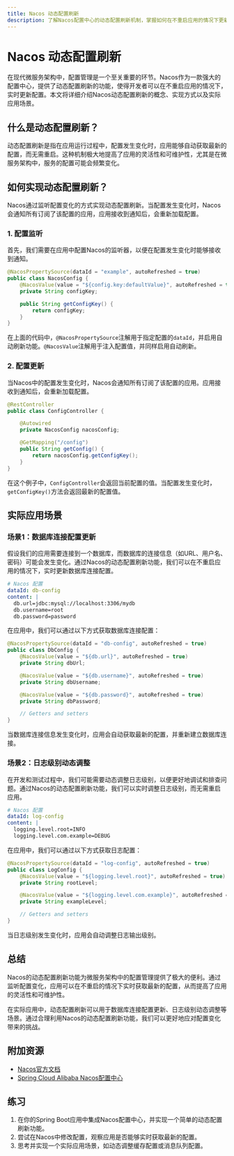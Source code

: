 ```yaml
---
title: Nacos 动态配置刷新
description: 了解Nacos配置中心的动态配置刷新机制，掌握如何在不重启应用的情况下更新配置。
---
```


# Nacos 动态配置刷新

在现代微服务架构中，配置管理是一个至关重要的环节。Nacos作为一款强大的配置中心，提供了动态配置刷新的功能，使得开发者可以在不重启应用的情况下，实时更新配置。本文将详细介绍Nacos动态配置刷新的概念、实现方式以及实际应用场景。

## 什么是动态配置刷新？

动态配置刷新是指在应用运行过程中，配置发生变化时，应用能够自动获取最新的配置，而无需重启。这种机制极大地提高了应用的灵活性和可维护性，尤其是在微服务架构中，服务的配置可能会频繁变化。

## 如何实现动态配置刷新？

Nacos通过监听配置变化的方式实现动态配置刷新。当配置发生变化时，Nacos会通知所有订阅了该配置的应用，应用接收到通知后，会重新加载配置。

### 1. 配置监听

首先，我们需要在应用中配置Nacos的监听器，以便在配置发生变化时能够接收到通知。

```java
@NacosPropertySource(dataId = "example", autoRefreshed = true)
public class NacosConfig {
    @NacosValue(value = "${config.key:defaultValue}", autoRefreshed = true)
    private String configKey;

    public String getConfigKey() {
        return configKey;
    }
}
```

在上面的代码中，`@NacosPropertySource`注解用于指定配置的`dataId`，并启用自动刷新功能。`@NacosValue`注解用于注入配置值，并同样启用自动刷新。

### 2. 配置更新

当Nacos中的配置发生变化时，Nacos会通知所有订阅了该配置的应用。应用接收到通知后，会重新加载配置。

```java
@RestController
public class ConfigController {

    @Autowired
    private NacosConfig nacosConfig;

    @GetMapping("/config")
    public String getConfig() {
        return nacosConfig.getConfigKey();
    }
}
```

在这个例子中，`ConfigController`会返回当前配置的值。当配置发生变化时，`getConfigKey()`方法会返回最新的配置值。

## 实际应用场景

### 场景1：数据库连接配置更新

假设我们的应用需要连接到一个数据库，而数据库的连接信息（如URL、用户名、密码）可能会发生变化。通过Nacos的动态配置刷新功能，我们可以在不重启应用的情况下，实时更新数据库连接配置。

```yaml
# Nacos 配置
dataId: db-config
content: |
  db.url=jdbc:mysql://localhost:3306/mydb
  db.username=root
  db.password=password
```

在应用中，我们可以通过以下方式获取数据库连接配置：

```java
@NacosPropertySource(dataId = "db-config", autoRefreshed = true)
public class DbConfig {
    @NacosValue(value = "${db.url}", autoRefreshed = true)
    private String dbUrl;

    @NacosValue(value = "${db.username}", autoRefreshed = true)
    private String dbUsername;

    @NacosValue(value = "${db.password}", autoRefreshed = true)
    private String dbPassword;

    // Getters and setters
}
```

当数据库连接信息发生变化时，应用会自动获取最新的配置，并重新建立数据库连接。

### 场景2：日志级别动态调整

在开发和测试过程中，我们可能需要动态调整日志级别，以便更好地调试和排查问题。通过Nacos的动态配置刷新功能，我们可以实时调整日志级别，而无需重启应用。

```yaml
# Nacos 配置
dataId: log-config
content: |
  logging.level.root=INFO
  logging.level.com.example=DEBUG
```

在应用中，我们可以通过以下方式获取日志配置：

```java
@NacosPropertySource(dataId = "log-config", autoRefreshed = true)
public class LogConfig {
    @NacosValue(value = "${logging.level.root}", autoRefreshed = true)
    private String rootLevel;

    @NacosValue(value = "${logging.level.com.example}", autoRefreshed = true)
    private String exampleLevel;

    // Getters and setters
}
```

当日志级别发生变化时，应用会自动调整日志输出级别。

## 总结

Nacos的动态配置刷新功能为微服务架构中的配置管理提供了极大的便利。通过监听配置变化，应用可以在不重启的情况下实时获取最新的配置，从而提高了应用的灵活性和可维护性。

在实际应用中，动态配置刷新可以用于数据库连接配置更新、日志级别动态调整等场景。通过合理利用Nacos的动态配置刷新功能，我们可以更好地应对配置变化带来的挑战。

## 附加资源

- [Nacos官方文档](https://nacos.io/zh-cn/docs/what-is-nacos.html)
- [Spring Cloud Alibaba Nacos配置中心](https://github.com/alibaba/spring-cloud-alibaba/wiki/Nacos-config)

## 练习

1. 在你的Spring Boot应用中集成Nacos配置中心，并实现一个简单的动态配置刷新功能。
2. 尝试在Nacos中修改配置，观察应用是否能够实时获取最新的配置。
3. 思考并实现一个实际应用场景，如动态调整缓存配置或消息队列配置。
